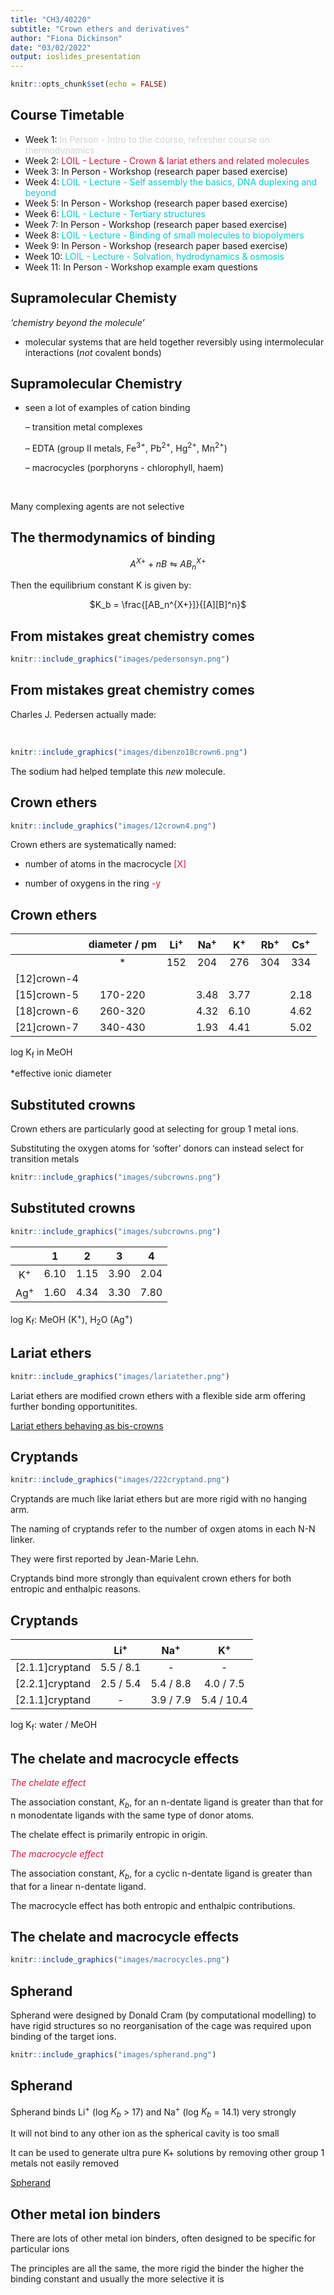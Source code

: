 ```yaml
---
title: "CH3/40220"
subtitle: "Crown ethers and derivatives"
author: "Fiona Dickinson"
date: "03/02/2022"
output: ioslides_presentation
---
```


```r
knitr::opts_chunk$set(echo = FALSE)
```

## Course Timetable

- Week 1: <span style="color:lightgrey">In Person - Intro to the course, refresher course on thermodynamics</span>
- Week 2: <span style="color:crimson">LOIL - Lecture - Crown & lariat ethers and related molecules</span>
- Week 3: In Person - Workshop (research paper based exercise)
- Week 4: <span style="color:darkturquoise">LOIL - Lecture - Self assembly the basics, DNA duplexing and beyond</span>
- Week 5: In Person - Workshop (research paper based exercise) 
- Week 6: <span style="color:darkturquoise">LOIL - Lecture - Tertiary structures</span>
- Week 7: In Person - Workshop (research paper based exercise)
- Week 8: <span style="color:darkturquoise">LOIL - Lecture - Binding of small molecules to biopolymers</span>
- Week 9: In Person - Workshop (research paper based exercise)
- Week 10: <span style="color:darkturquoise">LOIL - Lecture - Solvation, hydrodynamics & osmosis</span>
- Week 11: In Person - Workshop example exam questions

## Supramolecular Chemisty

*'chemistry beyond the molecule'*

- molecular systems that are held together reversibly using intermolecular interactions (*not* covalent bonds)

## Supramolecular Chemistry

- seen a lot of examples of cation binding

    -- transition metal complexes

    -- EDTA (group II metals, Fe$^{3+}$, Pb$^{2+}$, Hg$^{2+}$, Mn$^{2+}$)

    -- macrocycles (porphoryns - chlorophyll, haem)
    
    
\

Many complexing agents are not selective

## The thermodynamics of binding

<p align="center">
$A^{X+}+nB \leftrightharpoons AB_n^{X+}$
</p>

Then the equilibrium constant K is given by:

<p align="center">
$K_b = \frac{[AB_n^{X+}]}{[A][B]^n}$
</p>

## From mistakes great chemistry comes

```r
knitr::include_graphics("images/pedersonsyn.png")
```
   
## From mistakes great chemistry comes

Charles J. Pedersen actually made:

\

```r
knitr::include_graphics("images/dibenzo18crown6.png")
```

The sodium had helped template this *new* molecule.

## Crown ethers

```r
knitr::include_graphics("images/12crown4.png")
```

Crown ethers are systematically named:

- number of atoms in the macrocycle <span style="color:crimson">[X]</span>

- number of oxygens in the ring <span style="color:crimson">-y </span>

## Crown ethers

| | diameter / pm | Li^+^ | Na^+^ | K^+^ | Rb^+^ | Cs^+^ |
|:----:|:----:|:----:|:----:|:----:|:----:|:----:|
| | * | 152 | 204 | 276 | 304 | 334 |
|[12]crown-4 | | | | | | |
|[15]crown-5 | 170-220 | | 3.48| 3.77 | |2.18 |
|[18]crown-6 | 260-320| |4.32 |6.10 | |4.62 |
|[21]crown-7 | 340-430 | |1.93 |4.41 | |5.02 |


log K~f~ in MeOH


*effective ionic diameter

## Substituted crowns

Crown ethers are particularly good at selecting for group 1 metal ions.

Substituting the oxygen atoms for 'softer' donors can instead select for transition metals

```r
knitr::include_graphics("images/subcrowns.png")
```

## Substituted crowns

```r
knitr::include_graphics("images/subcrowns.png")
```

| | 1 | 2 | 3 | 4 |
|:----:|:----:|:----:|:----:|:----:|
| K^+^ | 6.10 | 1.15 | 3.90 | 2.04 |
| Ag^+^ | 1.60 | 4.34 | 3.30 | 7.80 |

log K~f~: MeOH (K^+^), H~2~O (Ag^+^)

## Lariat ethers

```r
knitr::include_graphics("images/lariatether.png")
```

Lariat ethers are modified crown ethers with a flexible side arm offering further bonding opportunitites.

[Lariat ethers behaving as bis-crowns](http://libproxy.bath.ac.uk/login?url=https://pdf.sciencedirectassets.com/271373/1-s2.0-S0040403900X07459/1-s2.0-S0040403901804329/main.pdf?X-Amz-Security-Token=IQoJb3JpZ2luX2VjEHcaCXVzLWVhc3QtMSJHMEUCIQDRwhaD636lA3j8MobuI1a897bjGdK%2FsaHAQnDQNu2ZugIgJ1Vi%2FdvKfpguuYy6jiQBedaIEE1jiAwCY0KHuFw4b%2BEqgwQIv%2F%2F%2F%2F%2F%2F%2F%2F%2F%2F%2FARAEGgwwNTkwMDM1NDY4NjUiDEsl8dXHXQDu%2FZ0%2BgCrXA7R2T7gR8C4fn4nvJyHnEAcL8l1Y%2FjLtxhu%2FXZbojUax4GcDzWvTx1Hj8CDJKLvh7GH2mhFRq2HFNOpPlMsdcOzferz9wU4nQWvS4DDAmkMiAdHU7Gx0pgsLyPBF6TMY86mZIZFbmXetkd32fiEQQACk344WEmvEc1sc0tQ4x3V0Z3ocsUJh7XT96mBVP0JsY1TUbzMnn%2FcATPKc8vapZ4dnvseBYhddfVi%2BXVHE6XbDVsV1CofkkxgbvIK4Cjx1BYnBQ%2BRs%2FL1jS76RNtt3CqxJ%2BpCB6Fc%2B8lhMUhh2JomB4szro01aj9X5xwDL7OazW0BWj7Jx%2B%2BHYYK5GIE3x%2FwRb4%2F8iTEkOmcNGhHjJTknuqikh2ZcVLdjqpod%2FTanY5NrpOiewVu7i5FN1%2B2HU5HE56ymwigNGQTxrgaUBlmgPNFO3s8hRKQ1FOpJA4ohrs09Gexg0OXdXmQtbdVMsvVQ0N6yCg97kCLuWVgrpCsqaIFPMFSJtVZadiBaxruSwKM8Cj0FCHpskFl7YgcQiKgF8pqZGmRz%2Bdz9wkfBoTATcsIgs4SsPSapoJuI2OeUUFG6KLsY5iGdBT524Yqp8An%2Bro8ETr2rLFTU30uDgxSlVYAck5flprTDVjbSQBjqlAXZivUzucPRbx5SG%2BLIMZqzXphwjHI2DRUe1tJnKZL%2F%2BBZxP4FFs0qGcioFhTbydLTFg%2FDlvzOIAXDxHrC%2BpuYacV6eyFi2MdiWFlqcjJoAh4l0r47rlrkmLuMmYZBQQpiX8zBR6ctwI1BPHss2isN7fToPfywVnniWURrnWeW0xgjZJ00sptdCC1jb94JDsYkk%2F%2B%2F0y7XLih6dAMQnfQTeEWctg%2BQ%3D%3D&X-Amz-Algorithm=AWS4-HMAC-SHA256&X-Amz-Date=20220216T152541Z&X-Amz-SignedHeaders=host&X-Amz-Expires=300&X-Amz-Credential=ASIAQ3PHCVTYVQJVAOZQ%2F20220216%2Fus-east-1%2Fs3%2Faws4_request&X-Amz-Signature=297737a13165fdd9107bb7d81914de27bb3aa41b2492d4eac73cdf01e65a8043&hash=bf87c2e396466ddc485c55004a34804bf035a98bb748af5f8908442d9a8dc5d0&host=68042c943591013ac2b2430a89b270f6af2c76d8dfd086a07176afe7c76c2c61&pii=S0040403901804329&tid=spdf-22a58b5b-ad1c-420a-8be4-c000e6015984&sid=0482faf0610ff44b8c09c096d3a9bce7ff6cgxrqb&type=client&ua=4c010252070355055c0156&rr=6de7ca3a8a77f3e7)

## Cryptands

```r
knitr::include_graphics("images/222cryptand.png")
```

Cryptands are much like lariat ethers but  are more rigid with no hanging arm.

The naming of cryptands refer to the number of oxgen atoms in each N-N linker.

They were first reported by Jean-Marie Lehn.

Cryptands bind more strongly than equivalent crown ethers for both entropic and enthalpic reasons.

## Cryptands

| | Li^+^ | Na^+^ | K^+^|
|:------:|:------:|:------:|:------:|
| [2.1.1]cryptand | 5.5 / 8.1 | - | - |
| [2.2.1]cryptand | 2.5 / 5.4 | 5.4 / 8.8 | 4.0 / 7.5 |
| [2.1.1]cryptand | - | 3.9 / 7.9 | 5.4 / 10.4 |

log K~f~: water / MeOH

## The chelate and macrocycle effects

<span style="color:crimson">*The chelate effect*</span>

The association constant, $K_b$, for an n-dentate ligand is greater than that for n monodentate ligands with the same type of donor atoms. 

The chelate effect is primarily entropic in origin.

<span style="color:crimson">*The macrocycle effect*</span>

The association constant, $K_b$, for a cyclic n-dentate ligand is greater than that for a linear n-dentate ligand. 

The macrocycle effect has both entropic and enthalpic contributions.

## The chelate and macrocycle effects

```r
knitr::include_graphics("images/macrocycles.png")
```

## Spherand

Spherand were designed by Donald Cram (by computational modelling) to have rigid structures so no reorganisation of the cage was required upon binding of the target ions.

```r
knitr::include_graphics("images/spherand.png")
```

## Spherand

Spherand binds Li^+^ (log $K_b$ > 17) and Na^+^ (log $K_b$ = 14.1) very strongly

It will not bind to any other ion as the spherical cavity is too small

It can be used to generate ultra pure K+ solutions by removing other group 1 metals not easily removed

[Spherand](http://libproxy.bath.ac.uk/login?url=https://link.springer.com/content/pdf/10.1007%2F978-1-4899-7565-2_12.pdf)

## Other metal ion binders

There are lots of other metal ion binders, often designed to be specific for particular ions

The principles are all the same, the more rigid the binder the higher the binding constant and usually the more selective it is





